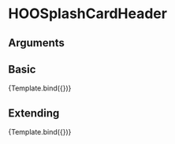 
<Meta title="Molecules/Card-Elements/HOOSplashCardHeader" component={HOOSplashCardHeader}/>

# HOOSplashCardHeader


## Arguments

<ArgsTable of={HOOSplashCardHeader} />


## Basic
<Canvas>
  <Story 
    name="Basic"
    args = { 
      { imageSource: "https://placekitten.com/320/180", imageAlt: "Kitten" }
    }>
    {Template.bind({})}
  </Story>
</Canvas>

## Extending
<Canvas>
  <Story 
    name="Extending"
    args = { 
     { imageSource: "https://placekitten.com/320/180", imageAlt: "Kitten", rootElementAttributes: { style: { backgroundColor: "red" } }}
    }>
    {Template.bind({})}
  </Story>
</Canvas>